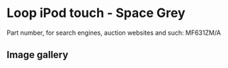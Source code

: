 
# Loop iPod touch - Space Grey

Part number, for search engines, auction websites and such: MF631ZM/A

## Image gallery

<div style={{ width: "768px" }}>
  <GalleryComponent
    images={[
      {
        original: "/everysource/MF631.png",
        thumbnail: "/everypreview/MF631.png",
      },
      {
        original: "/everysource/MF631_AV1.png",
        thumbnail: "/everypreview/MF631_AV1.png",
      },
      {
        original: "/everysource/MF631_AV2.png",
        thumbnail: "/everypreview/MF631_AV2.png",
      },
      {
        original: "/everysource/MF631_AV3.png",
        thumbnail: "/everypreview/MF631_AV3.png",
      }
    ]}
  />
</div>